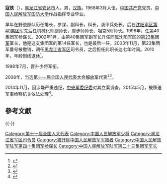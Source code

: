 {{军人
|name = 寇铁
|image name = 
|width = 
|job =[[中国人民解放军黑龙江省军区|中国人民解放军黑龙江省军区]]司令员
|period =  2003年12月-2010年9月
|birthname = 
|other_names = 
|foreign_names =
|english_names =
|Sex = 男
|date of birth = 1950年
|place of birth = {{PRC}}[[黑龙江省|黑龙江省]][[安达|安达]]
|date of death = 
|place of death = 
|nationality = {{PRC}}
|force = 
|weight = 
|party = {{CPC}}
|rank = [[File:PLA_Major_General.svg|15px]][[中国人民解放军少将|中国人民解放军少将]]
|spouse = 
|relatives = 
|educate =
|past = 
|work =
|award = 
|rankrecord = 
}}
'''寇铁'''（{{bd|1950年|4月|}}），[[黑龙江省|黑龙江省]][[安达市|安达市]]人。男，[[汉族|汉族]]。1968年3月入伍，[[中国共产党|中国共产党]]党员。[[中国人民解放军国防大学|中国人民解放军国防大学]]作战指挥专业毕业。

早年在野战部队历任排长，参谋，副科长，科长，装甲兵处长。后在[[中国人民解放军沈阳军区|沈阳军区]][[中国人民解放军陆军第四十集团军|第40集团军]]先后任机械化师副师长，摩步师师长、坦克5师师长。1996年，任第40集团军参谋长。2002年1月，由第40集团军副军长升任同属沈阳军区的[[中国人民解放军陆军第二十三集团军|第23集团军]]军长，他是这支集团军的第14任军长，也是最后一任。2003年11月，第23集团军番号被撤销，调任[[中国人民解放军黑龙江省军区|黑龙江省军区]]司令员，之后担任此职长达七年时间。2010年，年龄到线退休<ref>{{cite news|title=黑龙江省军区原司令寇铁退休五年落马|url=http://china.caixin.com/2015-06-16/100819847.html|accessdate=2016-08-12|newspaper=财新网|archive-date=2016-03-04|archive-url=https://web.archive.org/web/20160304042001/http://china.caixin.com/2015-06-16/100819847.html|dead-url=no}}</ref>。

1998年7月，晋升少将军衔。

2008年，当选[[第十一届全国人民代表大会|第十一届全国人民代表大会]][[中国人民解放军|解放军]]代表<ref>{{cite web|author=新华网|title=第十一届全国人大代表|url=http://news.xinhuanet.com/ziliao/2008-03/03/content_7708230.htm?node=36628|publisher=新华网|accessdate=2014-01-07|archive-date=2014-01-10|archive-url=https://web.archive.org/web/20140110211415/http://news.xinhuanet.com/ziliao/2008-03/03/content_7708230.htm?node=36628|dead-url=no}}</ref><ref>{{cite news|title=全国人大代表信息-寇铁|url=http://210.82.31.1:8084/delegate/viewDelegate.action?dbid=112954|accessdate=2013-04-05|newspaper=全国人大网|archiveurl=https://web.archive.org/web/20140527230834/http://www.npc.gov.cn/delegate/viewDelegate.action?dbid=112954|archivedate=2014-05-27|deadurl=yes}}</ref>。

2014年11月，因涉嫌严重违纪，[[中央军事委员会纪律检查委员会|中央军委纪委]]对其立案调查。2015年5月，被移送军事检察机关依法处理<ref>{{cite news|title=军队落马“老虎”升至37人 首现武警少将|url=http://focus.china.com.cn/s/shizheng/2015/06/17/350186.html|accessdate=2015-06-17|newspaper=中国网|deadurl=yes|archiveurl=https://web.archive.org/web/20150617040902/http://focus.china.com.cn/s/shizheng/2015/06/17/350186.html|archivedate=2015-06-17}}</ref>。

==參考文獻==
{{reflist}}

{{-}}
{{start box}}
{{s-mil|pla}}
{{s-before|[[李衡_(少将)|李 衡]]}}
{{s-title|[[中国人民解放军黑龙江省军区|中国人民解放军黑龙江省军区]]司令员|2003年12月-2010年9月}}
{{s-after|[[高潮_(少将)|高 潮]]}}
{{end box}}

{{中共十八大到十九大期间的反腐败工作}}

[[Category:第十一届全国人大代表|Category:第十一届全国人大代表]]
[[Category:中国人民解放军少将|Category:中国人民解放军少将]]
[[Category:黑龙江省军区司令员|Category:黑龙江省军区司令员]]
[[Category:被开除中国人民解放军军籍者|Category:被开除中国人民解放军军籍者]]
[[Category:中国人民解放军陆军第四十集团军参谋长|Category:中国人民解放军陆军第四十集团军参谋长]]
[[Category:中国人民解放军陆军第二十三集团军军长|Category:中国人民解放军陆军第二十三集团军军长]]